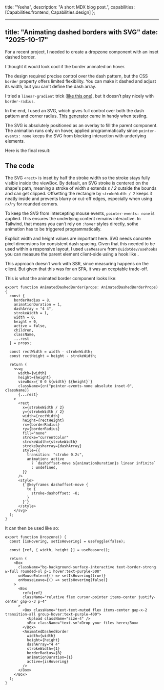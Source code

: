
  title: "Yeeha",
  description: "A short MDX blog post.",
  capabilities: [Capabilities.frontend, Capabilities.design]
};


---
title: "Animating dashed borders with SVG"
date: "2025-10-17"
---

For a recent project, I needed to create a dropzone component with an inset dashed border.

I thought it would look cool if the border animated on hover.

The design required precise control over the dash pattern, but the CSS `border` property offers limited flexibility. You can make it dashed and adjust its width, but you can't define the dash array.

I tried a `linear-gradient` trick ([like this one](https://codepen.io/amit_sheen/pen/xxZeyjO)), but it doesn’t play nicely with `border-radius`.

In the end, I used an SVG, which gives full control over both the dash pattern and corner radius. [This generator](https://kovart.github.io/dashed-border-generator/) came in handy when testing.

The SVG is absolutely positioned as an overlay to fill the parent component. The animation runs only on hover, applied programmatically since `pointer-events: none` keeps the SVG from blocking interaction with underlying elements.

Here is the final result:

<Dropzone />

## The code

The SVG `<rect>` is inset by half the stroke width so the stroke stays fully visible inside the viewBox. By default, an SVG stroke is centered on the shape's path, meaning a stroke of width _s_ extends _s / 2_ outside the bounds and can get clipped. Offsetting the rectangle by `strokeWidth / 2` keeps it neatly inside and prevents blurry or cut-off edges, especially when using `rx`/`ry` for rounded corners.

To keep the SVG from intercepting mouse events, `pointer-events: none` is applied. This ensures the underlying content remains interactive. In Tailwind, that means you can’t rely on `:hover` styles directly, sothe animation has to be triggered programmatically.

Explicit width and height values are important here. SVG needs concrete pixel dimensions for consistent dash spacing. Given that this needed to be used within a responsive layout, I used `useMeasure` from `@uidotdev/usehooks` you can measure the parent element client-side using a hook like .

This approach doesn’t work with SSR, since measuring happens on the client. But given that this was for an SPA, it was an cceptable trade-off.

This is what the animated border component looks like:

```tsx
export function AnimatedDashedBorder(props: AnimatedDashedBorderProps) {
  const {
    borderRadius = 8,
    animationDuration = 1,
    dashArray = "4 4",
    strokeWidth = 1,
    width = 0,
    height = 0,
    active = false,
    children,
    className,
    ...rest
  } = props;

  const rectWidth = width - strokeWidth;
  const rectHeight = height - strokeWidth;

  return (
    <svg
      width={width}
      height={height}
      viewBox={`0 0 ${width} ${height}`}
      className={cn("pointer-events-none absolute inset-0", className)}
      {...rest}
    >
      <rect
        x={strokeWidth / 2}
        y={strokeWidth / 2}
        width={rectWidth}
        height={rectHeight}
        rx={borderRadius}
        ry={borderRadius}
        fill="none"
        stroke="currentColor"
        strokeWidth={strokeWidth}
        strokeDasharray={dashArray}
        style={{
          transition: "stroke 0.2s",
          animation: active
            ? `dashoffset-move ${animationDuration}s linear infinite`
            : undefined,
        }}
      />
      <style>
        {`@keyframes dashoffset-move {
          to {
            stroke-dashoffset: -8;
          }
        }`}
      </style>
    </svg>
  );
}
```

It can then be used like so:

```tsx
export function Dropzone() {
  const [isHovering, setIsHovering] = useToggle(false);

  const [ref, { width, height }] = useMeasure();

  return (
    <Box
      className="bg-background-surface-interactive text-border-strong w-full rounded-xl p-1 hover:text-purple-500"
      onMouseEnter={() => setIsHovering(true)}
      onMouseLeave={() => setIsHovering(false)}
    >
      <Box
        ref={ref}
        className="relative flex cursor-pointer items-center justify-center gap-x-3 p-4"
      >
        <Box className="text-text-muted flex items-center gap-x-2 transition-all group-hover:text-purple-400">
          <Upload className="size-4" />
          <Box className="text-sm">Drop your files here</Box>
        </Box>
        <AnimatedDashedBorder
          width={width}
          height={height}
          dashArray="4 4"
          strokeWidth={1}
          borderRadius={8}
          animationDuration={1}
          active={isHovering}
        />
      </Box>
    </Box>
  );
}
```
